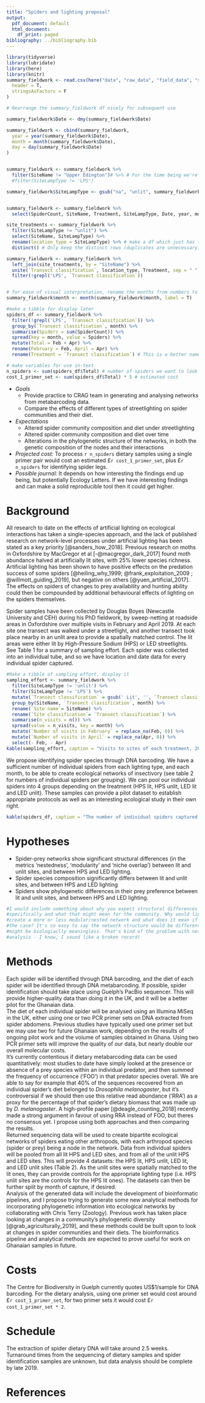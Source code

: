 ```yaml
---
title: "Spiders and lighting proposal"
output:
  pdf_document: default
  html_document:
    df_print: paged
bibliography: ../bibliography.bib
---
```


```r
library(tidyverse)
library(lubridate)
library(here)
library(knitr)
summary_fieldwork <- read.csv(here("data", "raw_data", "field_data", "spider_fielddata.csv"),
  header = T,
  stringsAsFactors = F
)

```

```r
# Rearrange the summary_fieldwork df nicely for subsequent use

summary_fieldwork$Date <- dmy(summary_fieldwork$Date)

summary_fieldwork <- cbind(summary_fieldwork,
  year = year(summary_fieldwork$Date),
  month = month(summary_fieldwork$Date),
  day = day(summary_fieldwork$Date)
)


summary_fieldwork <- summary_fieldwork %>%
  filter(SiteName != "Upper Edington")# %>% # For the time being we're getting rid of Upper Edington: theres two sorts of streetlights there and # that causes issues
  #filter(SiteLampType != 'LPS')

summary_fieldwork$SiteLampType <- gsub("na", "unlit", summary_fieldwork$SiteLampType)


summary_fieldwork <- summary_fieldwork %>%
  select(SpiderCount, SiteName, Treatment, SiteLampType, Date, year, month, day)

site_treatments <- summary_fieldwork %>%
  filter(SiteLampType != "unlit") %>%
  select(SiteName, SiteLampType) %>%
  rename(location_type = SiteLampType) %>% # make a df which just has the site names and the overall treatments for the locale
  distinct() # Only keep the distinct rows (duplicates are unnecessary)

summary_fieldwork <- summary_fieldwork %>%
  left_join(site_treatments, by = "SiteName") %>%
  unite(`Transect classification`, location_type, Treatment, sep = " ") %>%
  filter(!grepl('LPS', `Transect classification`))


# for ease of visual interpretation, rename the months from numbers to words
summary_fieldwork$month <- month(summary_fieldwork$month, label = T)
```

```r
#make a tibble for display later
spiders_df <- summary_fieldwork %>%
  filter(!grepl('LPS', `Transect classification`)) %>%
  group_by(`Transect classification`, month) %>%
  summarise(Spiders = sum(SpiderCount)) %>%
  spread(key = month, value = Spiders) %>%
  mutate(Total = Feb + Apr) %>%
  rename(February = Feb, April = Apr) %>%
  rename(Treatment = `Transect classification`) # This is a better name for purposes of the table, but NOT to be confused with the column of the same name in the master csv

# make variables for use in-text
n_spiders <- sum(spiders_df$Total) # number of spiders we want to look at
cost_1_primer_set <- sum(spiders_df$Total) * 5 # estimated cost

```  

* *Goals*
  + Provide practice to CRAG team in generating and analysing networks from metabarcoding data.
  + Compare the effects of different types of streetlighting on spider communities and their diet.
* *Expectations*
  + Altered spider community composition and diet under streetlighting
  + Altered spider community composition and diet over time
  + Alterations in the phylogenetic structure of the networks, in both the genetic composition of the nodes and their interactions
* *Projected cost:* To process `r n_spiders` dietary samples using a single primer pair would cost an estimated £`r cost_1_primer_set`, plus £`r n_spiders` for identifying spider legs.
* *Possible journal:* It depends on how interesting the findings end up being, but potentially Ecology Letters. If we have interesting findings and can make a solid reproducible tool then it could get higher.


# Background

All research to date on the effects of artificial lighting on ecological interactions has taken a single-species approach, and the lack of published research on network-level processes under artificial lighting has been stated as a key priority [@sanders_how_2018]. Previous research on moths in Oxfordshire by MacGregor et al [-@macgregor_dark_2017] found moth abundance halved at artificially lit sites, with 25% lower species richness. Artificial lighting has been shown to have positive effects on the predation success of some spiders [@heiling_why_1999; @frank_exploitation_2009 ; @willmott_guiding_2019], but negative on others [@yuen_artificial_2017]. The effects on spiders of changes to prey availability and hunting ability could then be compounded by additional behavioural effects of lighting on the spiders themselves.

Spider samples have been collected by Douglas Boyes (Newcastle University and CEH) during his PhD fieldwork, by sweep-netting at roadside areas in Oxfordshire over multiple visits in February and April 2019. At each site one transect was walked under a streetlight, and another transect took place nearby in an unlit area to provide a spatially matched control. The lit areas were either lit by High-Pressure Sodium (HPS) or LED streetlights. See Table 1 for a summary of sampling effort. Each spider was collected into an individual tube, and so we have location and date data for every individual spider captured.
  
  
```r
#Make a tibble of sampling effort, display it
sampling_effort <- summary_fieldwork %>% 
  filter(SiteLampType != 'unlit') %>%
  filter(SiteLampType != 'LPS') %>%
  mutate(`Transect classification` = gsub(' Lit', '', `Transect classification`)) %>%
  group_by(SiteName, `Transect classification`, month) %>% 
  rename(`Site name`= SiteName) %>%
  rename(`Site classification`= `Transect classification`) %>%
  summarise(n_visits = n()) %>% 
  spread(value = n_visits, key = month) %>%
  mutate(`Number of visits in February` = replace_na(Feb, 0)) %>%
  mutate(`Number of visits in April` = replace_na(Apr, 0)) %>%
  select(- Feb, - Apr)
kable(sampling_effort, caption = "Visits to sites of each treatment, 2019")
```

\pagebreak
  
We propose identifying spider species through DNA barcoding. We have a sufficient number of individual spiders from each lighting type, and each month, to be able to create ecological networks of insectivory (see table 2 for numbers of individual spiders per grouping). We can pool our individual spiders into 4 groups depending on the treatment (HPS lit, HPS unlit, LED lit and LED unlit).
These samples can provide a pilot dataset to establish appropriate protocols as well as an interesting ecological study in their own right.


  
```r
kable(spiders_df, caption = "The number of individual spiders captured per treatment and month.")
```



# Hypotheses
* Spider-prey networks show significant structural differences (in the metrics 'nestedness', 'modularity' and 'niche overlap') between lit and unlit sites, and between HPS and LED lighting.
* Spider species composition significantly differs between lit and unlit sites, and between HPS and LED lighting
* Spiders show phylogenetic differences in their prey preference between lit and unlit sites, and between HPS and LED lighting.

```r
#I would include something about why you expect structural differences 
#specifically and what that might mean for the community. Why would lighting 
#create a more or less modular/nested network and what does it mean if that's 
#the case? It's so easy to say the network structure would be different but that 
#might be biologiaclly meaningless. That's kind of the problem with network 
#analysis - I know, I sound like a broken record!
```



\pagebreak

# Methods
Each spider will be identified through DNA barcoding, and the diet of each spider will be identified through DNA metabarcoding. If possible, spider identification should take place using Guelph's PacBio sequencer. This will provide higher-quality data than doing it in the UK, and it will be a better pilot for the Ghanaian data.  
The diet of each individual spider will be analysed using an Illumina MiSeq in the UK, either using one or two PCR primer sets on DNA extracted from spider abdomens. Previous studies have typically used one primer set but we may use two for future Ghanaian work, depending on the results of ongoing pilot work and the volume of samples obtained in Ghana. Using two PCR primer sets will improve the quality of our data, but nearly double our overall molecular costs.  
It's currently contentious if dietary metabarcoding data can be used quantitatively: most studies to date have simply looked at the presence or absence of a prey species within an individual predator, and then summed the frequency of occurrence ('FOO') in that predator species overall. We are able to say for example that 40% of the sequences recovered from an individual spider's diet belonged to *Drosophila melanogaster*, but it's controversial if we should then use this relative read abundance ('RRA') as a proxy for the percentage of that spider's dietary biomass that was made up by *D. melanogaster*. A high-profile paper [@deagle_counting_2018] recently made a strong argument in favour of using RRA instead of FOO, but theres no consensus yet. I propose using both approaches and then comparing the results.  
Returned sequencing data will be used to create bipartite ecological networks of spiders eating other arthropods, with each arthropod species (spider or prey) being a node in the network. Data from individual spiders will be pooled from all lit HPS and LED sites, and from all of the unlit HPS and LED sites. This will provide 4 datasets: the HPS lit, HPS unlit, LED lit, and LED unlit sites (Table 2). As the unlit sites were spatially matched to the lit ones, they can provide controls for the appropriate lighting type (i.e. HPS unlit sites are the controls for the HPS lit ones). The datasets can then be further split by month of capture, if desired.  
Analysis of the generated data will include the development of bioinformatic pipelines, and I propose trying to generate some new analytical methods for incorporating phylogenetic information into ecological networks by collaborating with Chris Terry (Zoology). Previous work has taken place looking at changes in a community's phylogenetic diversity [@grab_agriculturally_2019], and these methods could be built upon to look at changes in spider communities and their diets. The bioinformatics pipeline and analytical methods are expected to prove useful for work on Ghanaian samples in future.


# Costs
The Centre for Biodiversity in Guelph currently quotes US$1/sample for DNA barcoding. For the dietary analysis, using one primer set would cost around £`r cost_1_primer_set`, for two primer sets it would cost £`r cost_1_primer_set * 2`.

# Schedule
The extraction of spider dietary DNA will take around 2.5 weeks. Turnaround times from the sequencing of dietary samples and spider identification samples are unknown, but data analysis should be complete by late 2019.

\pagebreak  

# References

